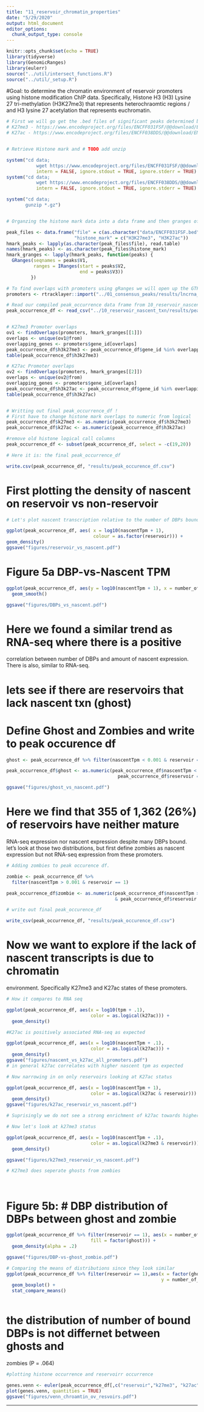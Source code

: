 ```yaml
---
title: "11_reservoir_chromatin_properties"
date: "5/29/2020"
output: html_document
editor_options: 
  chunk_output_type: console
---
```


```r
knitr::opts_chunk$set(echo = TRUE)
library(tidyverse)
library(GenomicRanges)
library(eulerr)
source("../util/intersect_functions.R")
source("../util/_setup.R")

```

#Goal: to determine the chromatin environment of reservoir promoters using 
histone modification ChIP data. Specifically, Histone H3 (H3) Lysine 27 
tri-methylation (H3K27me3) that represents heterochraomtic regions / 
and H3 lysine 27 acetylation that represents euchromatin.

```r

# First we will go get the .bed files of significant peaks determined by encode in k562
# K27me3 - https://www.encodeproject.org/files/ENCFF031FSF/@@download/ENCFF031FSF.bed.gz
# K27ac - https://www.encodeproject.org/files/ENCFF038DDS/@@download/ENCFF038DDS.bed.gz


# Retrieve Histone mark and # TODO add unzip

system("cd data;
           wget https://www.encodeproject.org/files/ENCFF031FSF/@@download/ENCFF031FSF.bed.gz",
           intern = FALSE, ignore.stdout = TRUE, ignore.stderr = TRUE)
system("cd data;
           wget https://www.encodeproject.org/files/ENCFF038DDS/@@download/ENCFF038DDS.bed.gz",
           intern = FALSE, ignore.stdout = TRUE, ignore.stderr = TRUE)

system("cd data;
       gunzip *.gz")


# Organzing the histone mark data into a data frame and then granges of start and stop of peaks in .bed files

peak_files <- data.frame("file" = c(as.character("data/ENCFF031FSF.bed"), as.character("data/ENCFF038DDS.bed")),
                         "histone_mark" = c("H3K27me3", "H3K27ac"))
hmark_peaks <- lapply(as.character(peak_files$file), read.table)
names(hmark_peaks) <- as.character(peak_files$histone_mark)
hmark_granges <- lapply(hmark_peaks, function(peaks) {
  GRanges(seqnames = peaks$V1,
          ranges = IRanges(start = peaks$V2,
                           end = peaks$V3))
         })

# To find overlaps with promoters using gRanges we will open up the GTF of promoters from 01_consensus_peaks
promoters <- rtracklayer::import("../01_consensus_peaks/results/lncrna_mrna_promoters.gtf")

# Read our compiled peak_occurrence data frame from 10_reservoir_nascent_txn (with all the variables for each promoter observation). 
peak_occurrence_df <- read_csv("../10_reservoir_nascent_txn/results/peak_occurrence_df_nascent_added.csv")


# K27me3 Promoter overlaps
ov1 <- findOverlaps(promoters, hmark_granges[[1]])
overlaps <- unique(ov1@from)
overlapping_genes <- promoters$gene_id[overlaps]
peak_occurrence_df$h3k27me3 <- peak_occurrence_df$gene_id %in% overlapping_genes
table(peak_occurrence_df$h3k27me3)

# K27ac Promoter overlaps
ov2 <- findOverlaps(promoters, hmark_granges[[2]])
overlaps <- unique(ov2@from)
overlapping_genes <- promoters$gene_id[overlaps]
peak_occurrence_df$h3k27ac <- peak_occurrence_df$gene_id %in% overlapping_genes
table(peak_occurrence_df$h3k27ac)


# Writting out final peak_occurrence_df !
# First have to change histone mark overlaps to numeric from logical
peak_occurrence_df$k27me3 <- as.numeric(peak_occurrence_df$h3k27me3)
peak_occurrence_df$k27ac <- as.numeric(peak_occurrence_df$h3k27ac)

#remove old histone logical call columns
peak_occurrence_df <- subset(peak_occurrence_df, select = -c(19,20))

# Here it is: the final peak_occurrence_df

write.csv(peak_occurrence_df, "results/peak_occurence_df.csv")

```


# First plotting the density of nascent on reservoir vs non-reservoir
```r
# Let's plot nascent transcription relative to the number of DBPs bound.

ggplot(peak_occurrence_df, aes( x = log10(nascentTpm + 1), 
                                colour = as.factor(reservoir))) +
geom_density()
ggsave("figures/reservoir_vs_nascent.pdf")

```


# Figure 5a DBP-vs-Nascent TPM
```r

ggplot(peak_occurrence_df, aes(y = log10(nascentTpm + 1), x = number_of_dbp)) +
  geom_smooth()

ggsave("figures/DBPs_vs_nascent.pdf")
```
# Here we found a similar trend as RNA-seq where there is a positive 
correlation between number of DBPs and amount of nascent expression. There is 
also, similar to RNA-seq.


# lets see if there are reservoirs that lack nascent txn (ghost)
# Define Ghost and Zombies and write to peak occurence df
```r

ghost <- peak_occurrence_df %>% filter(nascentTpm < 0.001 & reservoir == 1) 

peak_occurrence_df$ghost <- as.numeric(peak_occurrence_df$nascentTpm < 0.001 & 
                                         peak_occurrence_df$reservoir == 1)

ggsave("figures/ghost_vs_nascent.pdf")

```

# Here we find that 355 of 1,362 (26%) of reservoirs have neither mature 
RNA-seq expression nor nascent expression despite many DBPs bound. let's look
at those two distributions, but first define zombies as nascent expression but
not RNA-seq expression from these promoters. 


```r
# Adding zombies to peak occurence df.

zombie <- peak_occurrence_df %>% 
  filter(nascentTpm > 0.001 & reservoir == 1) 

peak_occurrence_df$zombie <- as.numeric(peak_occurrence_df$nascentTpm > 0.001 
                                        & peak_occurrence_df$reservoir == 1)

# write out final peak_occurence_df 

write_csv(peak_occurrence_df, "results/peak_occurence_df.csv")

```

# Now we want to explore if the lack of nascent transcripts is due to chromatin
environment. Specifically K27me3 and K27ac states of these promoters.
```r

# How it compares to RNA seq

ggplot(peak_occurrence_df, aes(x = log10(tpm + .1), 
                               color = as.logical(k27ac))) +
  geom_density()

#K27ac is positively associated RNA-seq as expected

ggplot(peak_occurrence_df, aes(x = log10(nascentTpm + .1), 
                               color = as.logical(k27ac))) +
  geom_density()
ggsave("figures/nascent_vs_k27ac_all_promoters.pdf")
# in general k27ac correlates with higher nascent tpm as expected

# Now narrowing in on only reservoirs looking at K27ac status

ggplot(peak_occurrence_df, aes(x = log10(nascentTpm + 1), 
                               color = as.logical(k27ac & reservoir))) +
  geom_density()
ggsave("figures/k27ac_reservoir_vs_nascent.pdf")

# Suprisingly we do not see a strong enrichment of k27ac towards higher tpm.

# Now let's look at k27me3 status

ggplot(peak_occurrence_df, aes(x = log10(nascentTpm + .1), 
                               color = as.logical(k27me3 & reservoir))) +
  geom_density()

ggsave("figures/k27me3_reservoir_vs_nascent.pdf")

# K27me3 does seperate ghosts from zombies




```



# Figure 5b: # DBP distribution of DBPs between ghost and zombie
```r

ggplot(peak_occurrence_df %>% filter(reservoir == 1), aes(x = number_of_dbp, 
                               fill = factor(ghost))) +
  geom_density(alpha = .2)

ggsave("figures/DBP-vs-ghost_zombie.pdf")

# Comparing the means of distributions since they look similar
ggplot(peak_occurrence_df %>% filter(reservoir == 1),aes(x = factor(ghost),
                                                         y = number_of_dbp)) +
  geom_boxplot() +
  stat_compare_means()



```
# the distribution of number of bound DBPs is not differnet between ghosts and
zombies (P = .064)



```r
#plotting histone occurrence and reservoirr occurrence

genes.venn <- euler(peak_occurrence_df[,c("reservoir","k27me3", "k27ac")])
plot(genes.venn, quantities = TRUE)
ggsave("figures/venn_chroamtin_ov_resvoirs.pdf")


```
---------------
